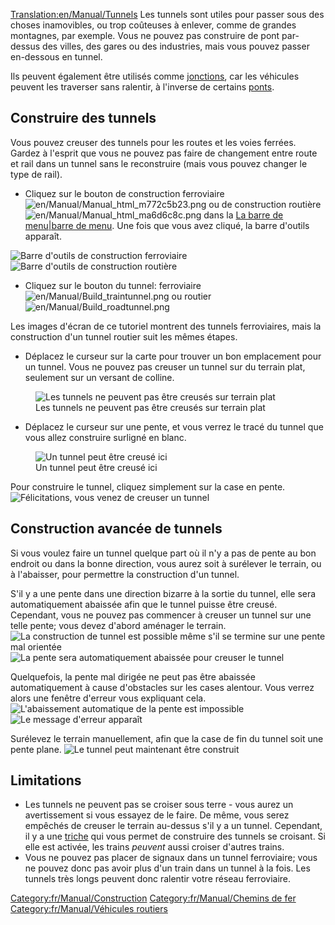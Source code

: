 [[Translation:en/Manual/Tunnels]]
{{fr/Manual/Tutorial/Tutoriel}}
Les tunnels sont utiles pour passer sous des choses inamovibles, ou trop coûteuses à enlever, comme de grandes montagnes, par exemple. Vous ne pouvez pas construire de pont par-dessus des villes, des gares ou des industries, mais vous pouvez passer en-dessous en tunnel.

Ils peuvent également être utilisés comme [[fr/Community/Junctionary/Main Page|jonctions]], car les véhicules peuvent les traverser sans ralentir, à l'inverse de certains [[fr/Manual/Ponts|ponts]].

==Construire des tunnels==
Vous pouvez creuser des tunnels pour les routes et les voies ferrées. Gardez à l'esprit que vous ne pouvez pas faire de changement entre route et rail dans un tunnel sans le reconstruire (mais vous pouvez changer le type de rail).
*Cliquez sur le bouton de construction ferroviaire [[File:en/Manual/Manual html m772c5b23.png]] ou de construction routière [[File:en/Manual/Manual html ma6d6c8c.png]] dans la [[fr/Manual/Interface|La barre de menu|barre de menu]]. Une fois que vous avez cliqué, la barre d'outils apparaît.
[[File:en/Manual/Railroad Construction.png|none|frame|Barre d'outils de construction ferroviaire]]
[[File:en/Manual/Road constructionnew.png|none|frame|Barre d'outils de construction routière]]

*Cliquez sur le bouton du tunnel: ferroviaire [[File:en/Manual/Build traintunnel.png]] ou routier [[File:en/Manual/Build roadtunnel.png]]

Les images d'écran de ce tutoriel montrent des tunnels ferroviaires, mais la construction d'un tunnel routier suit les mêmes étapes.

*Déplacez le curseur sur la carte pour trouver un bon emplacement pour un tunnel. Vous ne pouvez pas creuser un tunnel sur du terrain plat, seulement sur un versant de colline.
[[File:en/Manual/Tunnel try.png|none|frame|Les tunnels ne peuvent pas être creusés sur terrain plat]]

*Déplacez le curseur sur une pente, et vous verrez le tracé du tunnel que vous allez construire surligné en blanc.
[[File:en/Manual/Tunnel prepare first.png|none|frame|Un tunnel peut être creusé ici]]

Pour construire le tunnel, cliquez simplement sur la case en pente.
[[File:en/Manual/Tunnel built first.png|none|frame|Félicitations, vous venez de creuser un tunnel]]

==Construction avancée de tunnels==
Si vous voulez faire un tunnel quelque part où il n'y a pas de pente au bon endroit ou dans la bonne direction, vous aurez soit à surélever le terrain, ou à l'abaisser, pour permettre la construction d'un tunnel.

S'il y a une pente dans une direction bizarre à la sortie du tunnel, elle sera automatiquement abaissée afin que le tunnel puisse être creusé. Cependant, vous ne pouvez pas commencer à creuser un tunnel sur une telle pente; vous devez d'abord aménager le terrain.
[[File:en/Manual/Tunnel prepare second.png|none|frame|La construction de tunnel est possible même s'il se termine sur une pente mal orientée]]
[[File:en/Manual/Tunnel built second.png|none|frame|La pente sera automatiquement abaissée pour creuser le tunnel]]

Quelquefois, la pente mal dirigée ne peut pas être abaissée automatiquement à cause d'obstacles sur les cases alentour. Vous verrez alors une fenêtre d'erreur vous expliquant cela.
[[File:en/Manual/Tunnel terraform third.png|none|frame|L'abaissement automatique de la pente est impossible]]
[[File:en/Manual/Tunnel error third.png|none|frame|Le message d'erreur apparaît]]

Surélevez le terrain manuellement, afin que la case de fin du tunnel soit une pente plane.
[[File:en/Manual/Tunnel prepare third.png|none|frame|Le tunnel peut maintenant être construit]]

==Limitations==
* Les tunnels ne peuvent pas se croiser sous terre - vous aurez un avertissement si vous essayez de le faire. De même, vous serez empêchés de creuser le terrain au-dessus s'il y a un tunnel. Cependant, il y a une [[fr/Archive/Manual/Croisement de tunnels|triche]] qui vous permet de construire des tunnels se croisant. Si elle est activée, les trains ''peuvent'' aussi croiser d'autres trains.
* Vous ne pouvez pas placer de signaux dans un tunnel ferroviaire; vous ne pouvez donc pas avoir plus d'un train dans un tunnel à la fois. Les tunnels très longs peuvent donc ralentir votre réseau ferroviaire.

[[Category:fr/Manual/Construction]]
[[Category:fr/Manual/Chemins de fer]]
[[Category:fr/Manual/Véhicules routiers]]